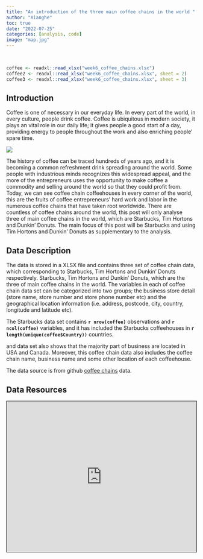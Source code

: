 ```yaml
---
title: "An introduction of the three main coffee chains in the world "
author: "Xianghe"
toc: true
date: "2022-07-25"
categories: [analysis, code]
image: "map.jpg"
---
```


<br>

```r
coffee <- readxl::read_xlsx("week6_coffee_chains.xlsx")
coffee2 <- readxl::read_xlsx("week6_coffee_chains.xlsx", sheet = 2)
coffee3 <- readxl::read_xlsx("week6_coffee_chains.xlsx", sheet = 3)
```

## Introduction 

Coffee is one of necessary in our everyday life. In every part of the world, in every culture, people drink coffee.
Coffee is ubiquitous in modern society, it plays an vital role in our daily life; it gives people a good start of a day, providing energy to people throughout the work and also enriching people' spare time. 

![](image2.jpg){fig-align="center"}

The history of coffee can be traced hundreds of years ago, and it is becoming a common refreshment drink spreading around the world. Some people with industrious minds recognizes this widespread appeal, and the more of the entrepreneurs uses the opportunity to make coffee a commodity and selling around the world so that they could profit from. Today, we can see coffee chain coffeehouses in every corner of the world, this are the fruits of coffee entrepreneurs' hard work and labor in the numerous coffee chains that have taken root worldwide. There are countless of coffee chains around the world, this post will only analyse three of main coffee chains in the world, which are Starbucks, Tim Hortons and Dunkin' Donuts. The main focus of this post will be Starbucks and using Tim Hortons and Dunkin' Donuts as supplementary to the analysis. 



## Data Description

The data is stored in a XLSX file and contains three set of coffee chain data, which corresponding to Starbucks, Tim Hortons and Dunkin' Donuts respectively. Starbucks, Tim Hortons and Dunkin' Donuts, which are the three of main coffee chains in the world. The variables in each of coffee chain data set can be categorized into two groups; the business store detail (store name, store number and store phone number etc) and the geographical location information (i.e. address, postcode, city, country, longitude and latitude etc). 

The Starbucks data set contains __`r nrow(coffee)`__ observations and __`r ncol(coffee)`__ variables, and it has included the Starbucks coffeehouses in __`r length(unique(coffee$Country))`__ countries.

and data set also shows that the majority part of business are located in USA and Canada. Moreover, this coffee chain data also includes the coffee chain name, business name and some other location of each coffeehouse. 

The data source is from github [coffee chains](https://github.com/rfordatascience/tidytuesday/blob/master/data/2018/2018-05-07) data.

## Data Resources

<iframe src="https://cwd.numbat.space/lectures/lecture-01.html" style="border: 1px solid black;" width="100%" height = "400px"></iframe>
